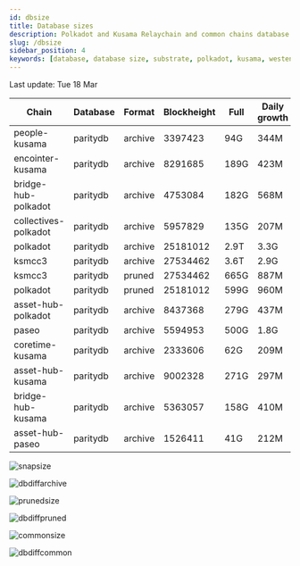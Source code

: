 ```yaml
---
id: dbsize
title: Database sizes
description: Polkadot and Kusama Relaychain and common chains database sizes
slug: /dbsize
sidebar_position: 4
keywords: [database, database size, substrate, polkadot, kusama, westend]
---
```



Last update: Tue 18 Mar

| Chain    | Database   | Format | Blockheight | Full         | Daily growth |
| ------------------------| ----------- | -------- | ------- | ---------- | ----- | 
| people-kusama | paritydb | archive | 3397423 | 94G | 344M |
| encointer-kusama | paritydb | archive | 8291685 | 189G | 423M |
| bridge-hub-polkadot | paritydb | archive | 4753084 | 182G | 568M |
| collectives-polkadot | paritydb | archive | 5957829 | 135G | 207M |
| polkadot | paritydb | archive | 25181012 | 2.9T | 3.3G |
| ksmcc3 | paritydb | archive | 27534462 | 3.6T | 2.9G |
| ksmcc3 | paritydb | pruned | 27534462 | 665G | 887M |
| polkadot | paritydb | pruned | 25181012 | 599G | 960M |
| asset-hub-polkadot | paritydb | archive | 8437368 | 279G | 437M |
| paseo | paritydb | archive | 5594953 | 500G | 1.8G |
| coretime-kusama | paritydb | archive | 2333606 | 62G | 209M |
| asset-hub-kusama | paritydb | archive | 9002328 | 271G | 297M |
| bridge-hub-kusama | paritydb | archive | 5363057 | 158G | 410M |
| asset-hub-paseo | paritydb | archive | 1526411 | 41G | 212M |

![snapsize](/img/archivesize.png)

![dbdiffarchive](/img/dbdiffrelay.png)

![prunedsize](/img/prunedsize.png)

![dbdiffpruned](/img/dbdiffpruned.png)

![commonsize](/img/commonsize.png)

![dbdiffcommon](/img/dbdiffcommon.png)
